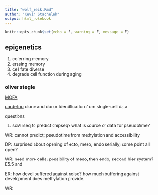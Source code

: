 ```yaml
---
title: "wolf_reik.Rmd"
author: "Kevin Stachelek"
output: html_notebook
---
```


```r
knitr::opts_chunk$set(echo = F, warning = F, message = F)
```

## epigenetics

1. coferring memory
2. erasing memory
3. cell fate diverse
4. degrade cell function during aging


### oliver stegle

[MOFA](https://github.com/bioFAM/MOFA)

[cardelino](https://github.com/PMBio/cardelino) clone and donor identification from single-cell data

questions

1. scMTseq to predict chipseq? what is source of data for pseudotime?

WR: cannot predict; pseudotime from methylation and accessibility

DP: surprised about opening of ecto, meso, endo serially; some point all open?

WR: need more cells; possibility of meso, then endo, second hier system? E5.5 and 

ER: how devel buffered against noise? how much buffering against development does methylation provide.

WR: 